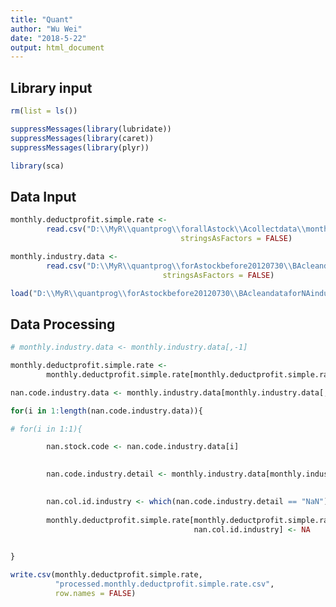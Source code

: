 ```yaml
---
title: "Quant"
author: "Wu Wei"
date: "2018-5-22"
output: html_document
---
```




## Library input
```r
rm(list = ls())

suppressMessages(library(lubridate))
suppressMessages(library(caret))
suppressMessages(library(plyr))

library(sca)

```

## Data Input

```r
monthly.deductprofit.simple.rate <- 
        read.csv("D:\\MyR\\quantprog\\forallAstock\\Acollectdata\\monthly.deductprofit.simple.rate.csv", 
                                      stringsAsFactors = FALSE)

monthly.industry.data <- 
        read.csv("D:\\MyR\\quantprog\\forAstockbefore20120730\\BAcleandataforNAindustry\\processed.monthly.industry.data.csv", 
                                  stringsAsFactors = FALSE)

```

```r
load("D:\\MyR\\quantprog\\forAstockbefore20120730\\BAcleandataforNAindustry\\stockcode")
```


## Data Processing


```r
# monthly.industry.data <- monthly.industry.data[,-1]

```



```r
monthly.deductprofit.simple.rate <- 
        monthly.deductprofit.simple.rate[monthly.deductprofit.simple.rate$X %in% (paste0("X",stockcode)),]

```



```r
nan.code.industry.data <- monthly.industry.data[monthly.industry.data[,2] == "NaN",1]

for(i in 1:length(nan.code.industry.data)){

# for(i in 1:1){

        nan.stock.code <- nan.code.industry.data[i]
        

        nan.code.industry.detail <- monthly.industry.data[monthly.industry.data[,1] == nan.stock.code,]
        

        nan.col.id.industry <- which(nan.code.industry.detail == "NaN")
        
        monthly.deductprofit.simple.rate[monthly.deductprofit.simple.rate[,1] == paste0("X",nan.stock.code), 
                                         nan.col.id.industry] <- NA
                                            

}
```



```r

write.csv(monthly.deductprofit.simple.rate, 
          "processed.monthly.deductprofit.simple.rate.csv",
          row.names = FALSE)


```

